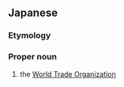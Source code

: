 ==Japanese==
{{DEFAULTSORT:せかいぼうえききかん}}
{{ja-kanjitab|せ|かい|ぼう|えき|き|かん|yomi=o}}
{{wikipedia|lang=ja}}

===Etymology===
{{compound|ja|世界|貿易|機関|tr1=sekai|t1=[[world]]|tr2=bōeki|t2=[[trade]]|tr3=kikan|t3=[[organization]]}}

===Proper noun===
{{ja-pos|proper|せかい ぼうえき きかん|hhira=せかいぼうえききくわん}}

# the [[World Trade Organization]]

{{C|ja|Organizations}}